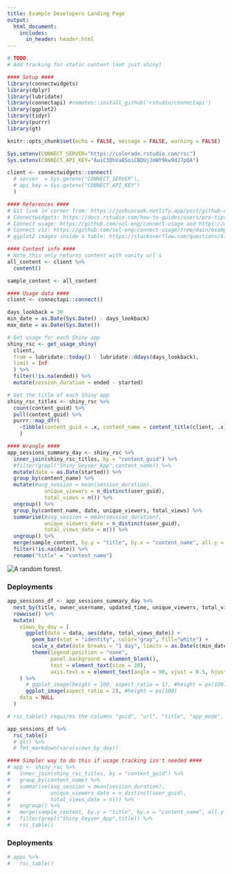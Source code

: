 ```yaml
---
title: Example Developers Landing Page
output:
  html_document:
    includes:
      in_header: header.html
---
```


```r

# TODO: 
# Add tracking for static content (not just shiny)

#### Setup ####
library(connectwidgets)
library(dplyr)
library(lubridate)
library(connectapi) #remotes::install_github('rstudio/connectapi')
library(ggplot2)
library(tidyr)
library(purrr)
library(gt)

knitr::opts_chunk$set(echo = FALSE, message = FALSE, warning = FALSE)

Sys.setenv(CONNECT_SERVER="https://colorado.rstudio.com/rsc")
Sys.setenv(CONNECT_API_KEY="AuiC3DhVa8SoiCBDUjJmWY9kw9dJ7pQA")

client <- connectwidgets::connect(
  # server  = Sys.getenv("CONNECT_SERVER"),
  # api_key = Sys.getenv("CONNECT_API_KEY")
  )

#### References ####
# Git link in corner from: https://joshuacook.netlify.app/post/github-corner-link-to-rmd/
# Connectwidgets: https://docs.rstudio.com/how-to-guides/users/pro-tips/widgets/ 
# Connect usage: https://github.com/sol-eng/connect-usage and https://www.youtube.com/watch?v=0iljqY9j64U
# Connect viz: https://github.com/sol-eng/connect-usage/tree/main/examples/connectViz and https://github.com/RinteRface/connectViz 
# ggplot2 images inside a table: https://stackoverflow.com/questions/61741440/is-there-a-way-to-embed-a-ggplot-image-dynamically-by-row-like-a-sparkline-usi

#### Content info ####
# Note this only returns content with vanity url's
all_content <- client %>%
  content()

sample_content <- all_content

#### Usage data ####
client <- connectapi::connect()

days_lookback = 30
min_date = as.Date(Sys.Date() - days_lookback)
max_date = as.Date(Sys.Date())

# Get usage for each Shiny app
shiny_rsc <- get_usage_shiny(
  client,
  from = lubridate::today() - lubridate::ddays(days_lookback),
  limit = Inf
  ) %>%
  filter(!is.na(ended)) %>%
  mutate(session_duration = ended - started)

# Get the title of each Shiny app
shiny_rsc_titles <- shiny_rsc %>%
  count(content_guid) %>%
  pull(content_guid) %>%
  purrr::map_dfr(
    ~tibble(content_guid = .x, content_name = content_title(client, .x))
    )

#### Wrangle ####
app_sessions_summary_day <- shiny_rsc %>%
  inner_join(shiny_rsc_titles, by = "content_guid") %>%
  #filter(grepl("Shiny_Geyser_App",content_name)) %>%
  mutate(date = as.Date(started)) %>%
  group_by(content_name) %>%
  mutate(#avg_session = mean(session_duration),
            unique_viewers = n_distinct(user_guid),
            total_views = n()) %>%
  ungroup() %>%
  group_by(content_name, date, unique_viewers, total_views) %>%
  summarise(#avg_session = mean(session_duration),
            unique_viewers_date = n_distinct(user_guid),
            total_views_date = n()) %>%
  ungroup() %>%
  merge(sample_content, by.y = "title", by.x = "content_name", all.y = TRUE) %>%
  filter(!is.na(date)) %>%
  rename("title" = "content_name") 

```

![](https://source.unsplash.com/1920x1080/?forest "A random forest.")

### Deployments

```r
app_sessions_df <- app_sessions_summary_day %>%
  nest_by(title, owner_username, updated_time, unique_viewers, total_views, guid, url, app_mode) %>%
  rowwise() %>%
  mutate(
    views_by_day = (
      ggplot(data = data, aes(date, total_views_date)) +
        geom_bar(stat = "identity", color="gray", fill="white") + 
        scale_x_date(date_breaks = "1 day", limits = as.Date(c(min_date, max_date))) +
        theme(legend.position = "none", 
              panel.background = element_blank(), 
              text = element_text(size = 20),
              axis.text.x = element_text(angle = 90, vjust = 0.5, hjust=1))
    ) %>%
      # ggplot_image(height = 100, aspect_ratio = 1), #height = px(100)
      ggplot_image(aspect_ratio = 2), #height = px(100)
    data = NULL
  ) 

# rsc_table() requires the columns "guid", "url", "title", "app_mode", "owner_username" and "updated_time".

app_sessions_df %>%
  rsc_table()
  # gt() %>%
  # fmt_markdown(vars(views_by_day)) 

#### Simpler way to do this if usage tracking isn't needed ####
# app <- shiny_rsc %>%
#   inner_join(shiny_rsc_titles, by = "content_guid") %>%
#   group_by(content_name) %>%
#   summarise(avg_session = mean(session_duration),
#             unique_viewers_date = n_distinct(user_guid),
#             total_views_date = n()) %>%
#   ungroup() %>%
#   merge(sample_content, by.y = "title", by.x = "content_name", all.y = TRUE) %>%   rename("title" = "content_name") %>%
#   filter(grepl("Shiny_Geyser_App",title)) %>%
#   rsc_table()

```




### Deployments

```r
# apps %>%
#   rsc_table()
```












